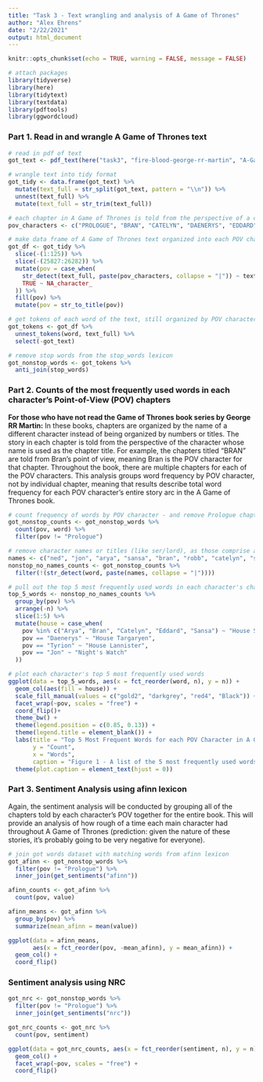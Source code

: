 ```yaml
---
title: "Task 3 - Text wrangling and analysis of A Game of Thrones"
author: "Alex Ehrens"
date: "2/22/2021"
output: html_document
---
```


```r
knitr::opts_chunk$set(echo = TRUE, warning = FALSE, message = FALSE)

# attach packages
library(tidyverse)
library(here)
library(tidytext)
library(textdata)
library(pdftools)
library(ggwordcloud)
```

### Part 1. Read in and wrangle A Game of Thrones text 

```r
# read in pdf of text
got_text <- pdf_text(here("task3", "fire-blood-george-rr-martin", "A-Game-of-Thrones-George-RR-Martin.pdf"))
```

```r
# wrangle text into tidy format
got_tidy <- data.frame(got_text) %>% 
  mutate(text_full = str_split(got_text, pattern = "\\n")) %>% 
  unnest(text_full) %>%
  mutate(text_full = str_trim(text_full))

# each chapter in A Game of Thrones is told from the perspective of a certain character, so I'm creating a list of characters with point-of-view chapters (including the Prologue)
pov_characters <- c("PROLOGUE", "BRAN", "CATELYN", "DAENERYS", "EDDARD", "JON", "ARYA", "TYRION", "SANSA")

# make data frame of A Game of Thrones text organized into each POV character's chapter
got_df <- got_tidy %>% 
  slice(-(1:125)) %>%
  slice(-(25827:26282)) %>% 
  mutate(pov = case_when(
    str_detect(text_full, paste(pov_characters, collapse = "|")) ~ text_full, # detecting strings that include any of the POV character names 
    TRUE ~ NA_character_
  )) %>% 
  fill(pov) %>% 
  mutate(pov = str_to_title(pov))
```

```r
# get tokens of each word of the text, still organized by POV character
got_tokens <- got_df %>% 
  unnest_tokens(word, text_full) %>% 
  select(-got_text)

# remove stop words from the stop_words lexicon
got_nonstop_words <- got_tokens %>% 
  anti_join(stop_words)
```

### Part 2. Counts of the most frequently used words in each character's Point-of-View (POV) chapters

**For those who have not read the Game of Thrones book series by George RR Martin:** In these books, chapters are organized by the name of a different character instead of being organized by numbers or titles. The story in each chapter is told from the perspective of the character whose name is used as the chapter title. For example, the chapters titled "BRAN" are told from Bran's point of view, meaning Bran is the POV character for that chapter. Throughout the book, there are multiple chapters for each of the POV characters. This analysis groups word frequency by POV character, not by individual chapter, meaning that results describe total word frequency for each POV character's entire story arc in the A Game of Thrones book.

```r
# count frequency of words by POV character - and remove Prologue chapter
got_nonstop_counts <- got_nonstop_words %>% 
  count(pov, word) %>% 
  filter(pov != "Prologue")

# remove character names or titles (like ser/lord), as those comprise a lot of the most frequently-used words 
names <- c("ned", "jon", "arya", "sansa", "bran", "robb", "catelyn", "ser", "lord", "dany", "khal", "drogo", "jorah", "robert", "sansa", "joffrey", "tyrion", "stark", "bronn", "septa", "luwin", "hodor", "littlefinger", "sam", "lannister", "tywin", "syrio", "eddard")
nonstop_no_names_counts <- got_nonstop_counts %>% 
  filter(!(str_detect(word, paste(names, collapse = "|"))))

# pull out the top 5 most frequently used words in each character's chapters
top_5_words <- nonstop_no_names_counts %>% 
  group_by(pov) %>% 
  arrange(-n) %>% 
  slice(1:5) %>% 
  mutate(house = case_when(
    pov %in% c("Arya", "Bran", "Catelyn", "Eddard", "Sansa") ~ "House Stark",
    pov == "Daenerys" ~ "House Targaryen",
    pov == "Tyrion" ~ "House Lannister",
    pov == "Jon" ~ "Night's Watch"
  ))
```

```r
# plot each character's top 5 most frequently used words
ggplot(data = top_5_words, aes(x = fct_reorder(word, n), y = n)) +
  geom_col(aes(fill = house)) +
  scale_fill_manual(values = c("gold2", "darkgrey", "red4", "Black")) +
  facet_wrap(~pov, scales = "free") +
  coord_flip()+
  theme_bw() +
  theme(legend.position = c(0.85, 0.13)) +
  theme(legend.title = element_blank()) +
  labs(title = "Top 5 Most Frequent Words for each POV Character in A Game of Thrones",
       y = "Count",
       x = "Words",
       caption = "Figure 1 - A list of the 5 most frequently used words (not including stop words or character names/common titles) in \nA Game of Thrones by George RR Martin, grouped by each point-of-view characters' chapters. The fill color for each \ncharacter represents the color of the house to which they belong in the Game of Thrones universe.")+
  theme(plot.caption = element_text(hjust = 0))
```

### Part 3. Sentiment Analysis using afinn lexicon

Again, the sentiment analysis will be conducted by grouping all of the chapters told by each character's POV together for the entire book. This will provide an analysis of how rough of a time each main character had throughout A Game of Thrones (prediction: given the nature of these stories, it's probably going to be very negative for everyone). 

```r
# join got words dataset with matching words from afinn lexicon
got_afinn <- got_nonstop_words %>% 
  filter(pov != "Prologue") %>% 
  inner_join(get_sentiments("afinn"))

afinn_counts <- got_afinn %>% 
  count(pov, value)

afinn_means <- got_afinn %>% 
  group_by(pov) %>% 
  summarize(mean_afinn = mean(value))

ggplot(data = afinn_means, 
       aes(x = fct_reorder(pov, -mean_afinn), y = mean_afinn)) +
  geom_col() +
  coord_flip()
```

### Sentiment analysis using NRC
```r
got_nrc <- got_nonstop_words %>% 
  filter(pov != "Prologue") %>% 
  inner_join(get_sentiments("nrc"))

got_nrc_counts <- got_nrc %>% 
  count(pov, sentiment)

ggplot(data = got_nrc_counts, aes(x = fct_reorder(sentiment, n), y = n)) +
  geom_col() +
  facet_wrap(~pov, scales = "free") +
  coord_flip()
```

